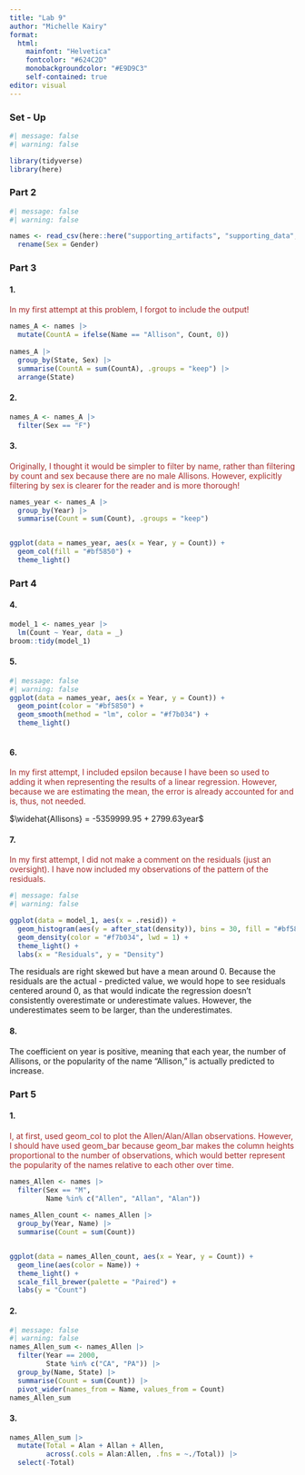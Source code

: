 ```yaml
---
title: "Lab 9"
author: "Michelle Kairy"
format: 
  html:
    mainfont: "Helvetica"
    fontcolor: "#624C2D"
    monobackgroundcolor: "#E9D9C3"
    self-contained: true
editor: visual
---
```


### Set - Up

```r
#| message: false
#| warning: false

library(tidyverse)
library(here)
```

### Part 2

```r
#| message: false
#| warning: false

names <- read_csv(here::here("supporting_artifacts", "supporting_data", "StateNames_A.csv")) |>
  rename(Sex = Gender)

```

### Part 3

#### 1.

[In my first attempt at this problem, I forgot to include the output!]{style="color: brown;"}

```r
names_A <- names |>
  mutate(CountA = ifelse(Name == "Allison", Count, 0))
  
names_A |>
  group_by(State, Sex) |>
  summarise(CountA = sum(CountA), .groups = "keep") |>
  arrange(State)


```

#### 2.

```r

names_A <- names_A |>
  filter(Sex == "F")
```

#### 3.

[Originally, I thought it would be simpler to filter by name, rather than filtering by count and sex because there are no male Allisons. However, explicitly filtering by sex is clearer for the reader and is more thorough!]{style="color: brown;"}

```r
names_year <- names_A |>
  group_by(Year) |>
  summarise(Count = sum(Count), .groups = "keep")


ggplot(data = names_year, aes(x = Year, y = Count)) +
  geom_col(fill = "#bf5850") +
  theme_light() 

```

### Part 4

#### 4.

```r

model_1 <- names_year |>
  lm(Count ~ Year, data = _)
broom::tidy(model_1)
```

#### 5.

```r
#| message: false
#| warning: false
ggplot(data = names_year, aes(x = Year, y = Count)) +
  geom_point(color = "#bf5850") +
  geom_smooth(method = "lm", color = "#f7b034") +
  theme_light()
  
```

#### 6.

[In my first attempt, I included epsilon because I have been so used to adding it when representing the results of a linear regression. However, because we are estimating the mean, the error is already accounted for and is, thus, not needed.]{style="color: brown;"}

$\widehat{Allisons} = -5359999.95 + 2799.63year$

#### 7.

[In my first attempt, I did not make a comment on the residuals (just an oversight). I have now included my observations of the pattern of the residuals.]{style="color: brown;"}

```r
#| message: false
#| warning: false

ggplot(data = model_1, aes(x = .resid)) +
  geom_histogram(aes(y = after_stat(density)), bins = 30, fill = "#bf5850") +
  geom_density(color = "#f7b034", lwd = 1) +
  theme_light() +
  labs(x = "Residuals", y = "Density")
```

The residuals are right skewed but have a mean around 0. Because the residuals are the actual - predicted value, we would hope to see residuals centered around 0, as that would indicate the regression doesn't consistently overestimate or underestimate values. However, the underestimates seem to be larger, than the underestimates.

#### 8.

The coefficient on year is positive, meaning that each year, the number of Allisons, or the popularity of the name "Allison," is actually predicted to increase.

### Part 5

#### 1.

[I, at first, used geom_col to plot the Allen/Alan/Allan observations. However, I should have used geom_bar because geom_bar makes the column heights proportional to the number of observations, which would better represent the popularity of the names relative to each other over time.]{style="color: brown;"}

```r
names_Allen <- names |>
  filter(Sex == "M",
         Name %in% c("Allen", "Allan", "Alan"))
  
names_Allen_count <- names_Allen |>
  group_by(Year, Name) |>
  summarise(Count = sum(Count))


ggplot(data = names_Allen_count, aes(x = Year, y = Count)) +
  geom_line(aes(color = Name)) +
  theme_light() +
  scale_fill_brewer(palette = "Paired") +
  labs(y = "Count")
```

#### 2.

```r
#| message: false
#| warning: false
names_Allen_sum <- names_Allen |>
  filter(Year == 2000,
         State %in% c("CA", "PA")) |>
  group_by(Name, State) |>
  summarise(Count = sum(Count)) |>
  pivot_wider(names_from = Name, values_from = Count)
names_Allen_sum
```

#### 3.

```r
names_Allen_sum |>
  mutate(Total = Alan + Allan + Allen,
         across(.cols = Alan:Allen, .fns = ~./Total)) |>
  select(-Total)
```

